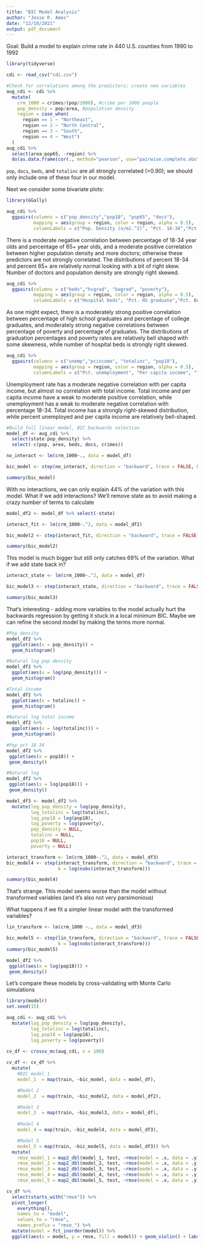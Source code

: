 ```yaml
---
title: "BIC Model Analysis"
author: "Jesse R. Ames"
date: "12/10/2021"
output: pdf_document
---
```


Goal: Build a model to explain crime rate in 440 U.S. counties from 1990 to 1992

```r
library(tidyverse)

cdi <- read_csv("cdi.csv")

#Check for correlations among the predictors; create new variables
aug_cdi <- cdi %>%
  mutate(
    crm_1000 = crimes/(pop/1000), #crime per 1000 people 
    pop_density = pop/area, #population density
    region = case_when(
      region == 1 ~ "Northeast",
      region == 2 ~ "North Central",
      region == 3 ~ "South",
      region == 4 ~ "West")
  )
aug_cdi %>%
  select(area:pop65, -region) %>% 
  do(as.data.frame(cor(., method="pearson", use="pairwise.complete.obs")))
```

`pop`, `docs`, `beds`, and `totalinc` are all strongly correlated (>0.90); we should only include one of these four in our model.

Next we consider some bivariate plots:

```r
library(GGally)

aug_cdi %>%
  ggpairs(columns = c("pop_density","pop18", "pop65", "docs"),
          mapping = aes(group = region, color = region, alpha = 0.5),
          columnLabels = c("Pop. Density (n/mi.^2)", "Pct. 18-34","Pct. 65+", "No. of doctors"))
```

There is a moderate negative correlation between percentage of 18-34 year olds and percentage of 65+ year olds, and a moderate positive correlation between higher population density and more doctors; otherwise these predictors are not strongly correlated. The distributions of percent 18-34 and percent 65+ are relatively normal looking with a bit of right skew. Number of doctors and population density are strongly right skewed.

```r
aug_cdi %>%
  ggpairs(columns = c("beds","hsgrad", "bagrad", "poverty"),
          mapping = aes(group = region, color = region, alpha = 0.5),
          columnLabels = c("Hospital beds", "Pct. HS graduate","Pct. BA", "Pct. poverty"))
```

As one might expect, there is a moderately strong positive correlation between percentage of high school graduates and percentage of college graduates, and moderately strong negative correlations between percentage of poverty and percentage of graduates. The distributions of graduation percentages and poverty rates are relatively bell shaped with some skewness, while number of hospital beds is strongly right skewed.

```r
aug_cdi %>%
  ggpairs(columns = c("unemp","pcincome", "totalinc", "pop18"),
          mapping = aes(group = region, color = region, alpha = 0.5),
          columnLabels = c("Pct. unemployment", "Per capita income", "Total income", "Pct. 18-34"))
```

Unemployment rate has a moderate negative correlation with per capita income, but almost no correlation with total income. Total income and per capita income have a weak to moderate positive correlation,  while unemployment has a weak to moderate negative correlation with percentage 18-34. Total income has a strongly right-skewed distribution, while percent unemployed and per capita income are relatively bell-shaped.

```r
#Build full linear model, BIC backwards selection
model_df <- aug_cdi %>%
  select(state:pop_density) %>%
  select(-c(pop, area, beds, docs, crimes))

no_interact <- lm(crm_1000~., data = model_df)

bic_model <- step(no_interact, direction = "backward", trace = FALSE, k = log(nobs(no_interact)))

summary(bic_model)
```

With no interactions, we can only explain 44% of the variation with this model. What if we add interactions? We'll remove state as to avoid making a crazy number of terms to calculate

```r
model_df2 <- model_df %>% select(-state)

interact_fit <- lm(crm_1000~.^2, data = model_df2)

bic_model2 <- step(interact_fit, direction = "backward", trace = FALSE, k = log(nobs(interact_fit)))

summary(bic_model2)
```

This model is much bigger but still only catches 69% of the variation. What if we add state back in?

```r
interact_state <- lm(crm_1000~.^2, data = model_df)

bic_model3 <- step(interact_state, direction = "backward", trace = FALSE, k = log(nobs(interact_state)))

summary(bic_model3)
```

That's interesting - adding more variables to the model actually hurt the backwards regression by getting it stuck in a local minimum BIC. Maybe we can refine the second model by making the terms more normal.

```r
#Pop density
model_df2 %>%
  ggplot(aes(x = pop_density)) +
  geom_histogram()

#Natural log pop density
model_df2 %>%
  ggplot(aes(x = log(pop_density))) +
  geom_histogram()

#Total income
model_df2 %>%
  ggplot(aes(x = totalinc)) +
  geom_histogram()

#Natural log total income
model_df2 %>%
  ggplot(aes(x = log(totalinc))) +
  geom_histogram()

#Pop pct 18-34
model_df2 %>%
 ggplot(aes(x = pop18)) +
 geom_density()

#Natural log
model_df2 %>%
 ggplot(aes(x = log(pop18))) +
 geom_density()

model_df3 <- model_df2 %>%
  mutate(log_pop_density = log(pop_density),
         log_totalinc = log(totalinc),
         log_pop18 = log(pop18),
         log_poverty = log(poverty),
         pop_density = NULL,
         totalinc = NULL,
         pop18 = NULL,
         poverty = NULL)

interact_transform <- lm(crm_1000~.^2, data = model_df3)
bic_model4 <- step(interact_transform, direction = "backward", trace = FALSE,
                   k = log(nobs(interact_transform)))

summary(bic_model4)
```

That's strange. This model seems worse than the model without transformed variables (and it's also not very parsimonious)

What happens if we fit a simpler linear model with the transformed variables?

```r
lin_transform <- lm(crm_1000 ~., data = model_df3)

bic_model5 <- step(lin_transform, direction = "backward", trace = FALSE,
                   k = log(nobs(interact_transform)))
summary(bic_model5)

model_df2 %>%
 ggplot(aes(x = log(pop18))) +
 geom_density()
```

Let's compare these models by cross-validating with Monte Carlo simulations

```r
library(modelr)
set.seed(15)

aug_cdi <- aug_cdi %>%
  mutate(log_pop_density = log(pop_density),
         log_totalinc = log(totalinc),
         log_pop18 = log(pop18),
         log_poverty = log(poverty))

cv_df <- crossv_mc(aug_cdi, n = 100)
    
cv_df <- cv_df %>% 
  mutate(
    #BIC model 1
    model_1  = map(train, ~bic_model, data = model_df),

    #Model 2
    model_2  = map(train, ~bic_model2, data = model_df2),

    #Model 3
    model_3  = map(train, ~bic_model3, data = model_df),
    
    #Model 4
    model_4 = map(train, ~bic_model4, data = model_df3),

    #Model 5
    model_5 = map(train, ~bic_model5, data = model_df3)) %>% 
  mutate(
    rmse_model_1 = map2_dbl(model_1, test, ~rmse(model = .x, data = .y)),
    rmse_model_2 = map2_dbl(model_2, test, ~rmse(model = .x, data = .y)),
    rmse_model_3 = map2_dbl(model_3, test, ~rmse(model = .x, data = .y)),
    rmse_model_4 = map2_dbl(model_4, test, ~rmse(model = .x, data = .y)),
    rmse_model_5 = map2_dbl(model_5, test, ~rmse(model = .x, data = .y)))

cv_df %>% 
  select(starts_with("rmse")) %>% 
  pivot_longer(
    everything(),
    names_to = "model", 
    values_to = "rmse",
    names_prefix = "rmse_") %>% 
  mutate(model = fct_inorder(model)) %>% 
  ggplot(aes(x = model, y = rmse, fill = model)) + geom_violin() + labs(x = "Model", y = "RMSE")
```


